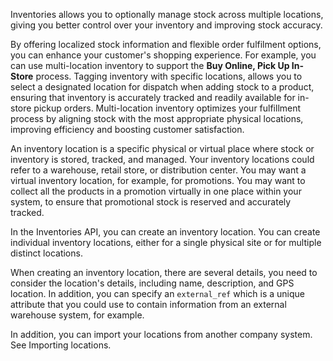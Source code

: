 Inventories allows you to optionally manage stock across multiple locations, giving you better control over your inventory and improving stock accuracy.

By offering localized stock information and flexible order fulfilment options, you can enhance your customer's shopping experience. For example, you can use multi-location inventory to support the **Buy Online, Pick Up In-Store** process. Tagging inventory with specific locations, allows you to select a designated location for dispatch when adding stock to a product, ensuring that inventory is accurately tracked and readily available for in-store pickup orders. Multi-location inventory optimizes your fulfillment process by aligning stock with the most appropriate physical locations, improving efficiency and boosting customer satisfaction.

An inventory location is a specific physical or virtual place where stock or inventory is stored, tracked, and managed. Your inventory locations could refer to a warehouse, retail store, or distribution center. You may want a virtual inventory location, for example, for promotions. You may want to collect all the products in a promotion virtually in one place within your system, to ensure that promotional stock is reserved and accurately tracked.

In the Inventories API, you can create an inventory location. You can create individual inventory locations, either for a single physical site or for multiple distinct locations.

When creating an inventory location, there are several details, you need to consider the location's details, including name, description, and GPS location. In addition, you can specify an `external_ref` which is a unique attribute that you could use to contain information from an external warehouse system, for example.

In addition, you can import your locations from another company system. See Importing locations.



